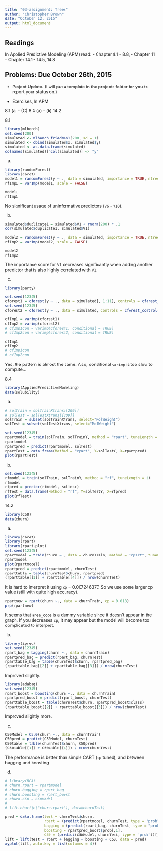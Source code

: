 ---
title: "03-assignment: Trees"
author: "Christopher Brown"
date: "October 12, 2015"
output: html_document
---

## Readings

In Applied Predictive Modeling (APM) read:
- Chapter 8.1 - 8.8, 
- Chapter 11
- Chapter 14.1 - 14.5, 14.8

## Problems: Due October 26th, 2015 

- Project Update. (I will put a template in the projects folder for you to report your status on.) 

- Exercises, In APM: 

8.1 (a) - (C)
8.4 (a) - (b)
14.2


8.1
```{r}
library(mlbench)
set.seed(200)
simulated <- mlbench.friedman1(200, sd = 1)
simulated <- cbind(simulated$x, simulated$y)
simulated <- as.data.frame(simulated)
colnames(simulated)[ncol(simulated)] <- "y"
```

(a)
```{r}
library(randomForest)
library(caret)
model1 = randomForest(y ~ ., data = simulated, importance = TRUE, ntree = 1000)
rfImp1 = varImp(model1, scale = FALSE)

model1
rfImp1
```
No significant usage of uninformative predictors (`V6` - `V10`).

(b)
```{r}
simulated$duplicate1 = simulated$V1 + rnorm(200) * .1
cor(simulated$duplicate1, simulated$V1)

model2 = randomForest(y ~ ., data = simulated, importance = TRUE, ntree = 1000)
rfImp2 = varImp(model2, scale = FALSE)

model2
rfImp2
```
The importance score for `V1` decreases significantly when adding another predictor that is also highly correlated with `V1`.

(c)
```{r}
library(party)

set.seed(12345)
cforest1 = cforest(y ~ ., data = simulated[, 1:11], controls = cforest_control(ntree = 1000))
set.seed(12345)
cforest2 = cforest(y ~ ., data = simulated, controls = cforest_control(ntree = 1000))

cfImp1 = varimp(cforest1)
cfImp2 = varimp(cforest2)
# cfImp1con = varimp(cforest1, conditional = TRUE)
# cfImp2con = varimp(cforest2, conditional = TRUE)

cfImp1
cfImp2
# cfImp1con
# cfImp2con
```
Yes, the pattern is almost the same. Also, conditional `varimp` is too slow to compute...

8.4
```{r}
library(AppliedPredictiveModeling)
data(solubility)
```

(a)
```{r}
# solTrain = solTrainXtrans[[209]]
# solTest = solTestXtrans[[209]]
solTrain = subset(solTrainXtrans, select="MolWeight")
solTest = subset(solTestXtrans, select="MolWeight")

set.seed(12345)
rpartmodel = train(solTrain, solTrainY, method = "rpart", tuneLength = 1)
rpartmodel
rpartpred = predict(rpartmodel, solTest)
rpartTest = data.frame(Method = "rpart", Y=solTestY, X=rpartpred)
plot(rpartTest)
```

(b)
```{r}
set.seed(12345)
rfmodel = train(solTrain, solTrainY, method = "rf", tuneLength = 1)
rfmodel
rfpred = predict(rfmodel, solTest)
rfTest = data.frame(Method = "rf", Y=solTestY, X=rfpred)
plot(rfTest)
```

14.2
```{r}
library(C50)
data(churn)
```

(a)
```{r message=FALSE}
library(caret)
library(rpart)
library(rpart.plot)
set.seed(12345)
rpartmodel = train(churn ~., data = churnTrain, method = "rpart", tuneLength = 10)
rpartmodel
plot(rpartmodel)
rpartpred = predict(rpartmodel, churnTest)
rparttable = table(churnTest$churn, rpartpred)
(rparttable[[1]] + rparttable[[4]]) / nrow(churnTest)
```

It is hard to interpret if using `cp` = 0.007246377. So we use some larger cp value (still with quite high accuracy).
```{r}
rpartnew = rpart(churn ~., data = churnTrain, cp = 0.018)
prp(rpartnew)
```
It seems that `area_code` is a dummy variable since it doesn't appear in the graph. If you decreases `cp`, it may appear but the model will become too complicated to interpret.

(b)
```{r message=FALSE}
library(ipred)
set.seed(12345)
rpart_bag = bagging(churn ~., data = churnTrain)
rpartpred_bag = predict(rpart_bag, churnTest)
rparttable_bag = table(churnTest$churn, rpartpred_bag)
(rparttable_bag[[2]] + rparttable_bag[[3]]) / nrow(churnTest)
```
Improved slightly.

```{r message=FALSE}
library(adabag)
set.seed(12345)
rpart_boost = boosting(churn ~., data = churnTrain)
rpartpred_boost = predict(rpart_boost, churnTest)
rparttable_boost = table(churnTest$churn, rpartpred_boost$class)
(rparttable_boost[[2]] + rparttable_boost[[3]]) / nrow(churnTest)
```
Improved slightly more.

(c)
```{r}
C50Model = C5.0(churn ~., data = churnTrain)
C50pred = predict(C50Model, churnTest)
C50table = table(churnTest$churn, C50pred)
(C50table[[1]] + C50table[[4]]) / nrow(churnTest)
```
The performance is better than simple CART (`cp` tuned), and between bagging and boosting.

(d)
```{r}
# library(BCA)
# churn.rpart = rpartmodel
# churn.bagging = rpart_bag
# churn.boosting = rpart_boost
# churn.C50 = C50Model
# 
# lift.chart(c("churn.rpart"), data=churnTest)

pred = data.frame(test = churnTest$churn, 
                  rpart = (predict(rpartmodel, churnTest, type = "prob"))$yes,
                  bagging = (predict(rpart_bag, churnTest, type = "prob"))[,1],
                  boosting = rpartpred_boost$prob[,1],
                  C50 = (predict(C50Model, churnTest, type = "prob"))[,1])
lift = lift(test ~ rpart + bagging + boosting + C50, data = pred)
xyplot(lift, auto.key = list(columns = 4))

```